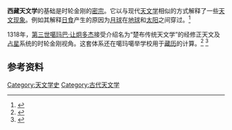 '''西藏天文学'''的基础是时轮金刚的[[密宗|密宗]]。它以与现代[[天文学|天文学]]相似的方式解释了一些[[天文现象|天文现象]]。例如其解释[[日食|日食]]产生的原因为[[月球|月球]]在[[地球|地球]]和[[太阳|太阳]]之间穿过。<ref>{{Cite web |url=http://www.tibet.com/Med_astro/astro.html |title=An Introduction To Tibetan Astro. Science |access-date=2014-08-19 |archive-date=2009-02-03 |archive-url=https://web.archive.org/web/20090203213338/http://www.tibet.com/Med_astro/astro.html |dead-url=yes }}</ref>
 
1318年，[[第三世噶玛巴·让炯多杰|第三世噶玛巴·让炯多杰]]接受介绍名为“楚布传统天文学”的经修正天文及[[占星|占星]]系统的时轮金刚视角。这套体系还在噶玛噶举学校用于[[藏历|藏历]]的计算。<ref>{{cite web|url=https://kagyuoffice.org/kagyu-lineage/the-golden-rosary/the-third-karmapa-ranjung-dorje/|title=The Third Gyalwa Karmapa, Rangjung Dorje|access-date=2019-04-11|archive-date=2021-04-29|archive-url=https://web.archive.org/web/20210429101523/https://kagyuoffice.org/kagyu-lineage/the-golden-rosary/the-third-karmapa-ranjung-dorje/|dead-url=no}}</ref>
<ref name="KagyuOffice-KagyuLineage">{{cite web| last =Staff| first =| authorlink =| coauthors =| title =Kagyu Lineage: The Third Karmapa Rangjung Dorje (1284 - 1339)| publisher =''Kagyu Office of His Holiness the 17th Gyalwang Karmapa''| date =| url =http://www.kagyuoffice.org/kagyulineage.karmapa3.html| format =| accessdate =2010-02-04| deadurl =yes| archiveurl =https://web.archive.org/web/20100121065628/http://www.kagyuoffice.org/kagyulineage.karmapa3.html| archivedate =2010-01-21}}</ref>

==参考资料==
{{Reflist}}

{{天文学}}

[[Category:天文学史|Category:天文学史]]
[[Category:古代天文学|Category:古代天文学]]